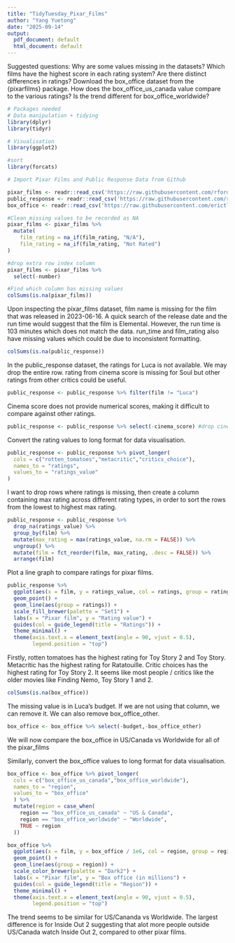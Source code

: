 ```yaml
---
title: "TidyTuesday_Pixar_Films"
author: "Yang Yuetong"
date: "2025-09-14"
output:
  pdf_document: default
  html_document: default
---
```


Suggested questions:
Why are some values missing in the datasets?
Which films have the highest score in each rating system? Are there distinct differences in ratings?
Download the box_office dataset from the {pixarfilms} package. How does the box_office_us_canada value compare to the various ratings? Is the trend different for box_office_worldwide?

```r
# Packages needed
# Data manipulation + tidying
library(dplyr)
library(tidyr)

# Visualisation
library(ggplot2)

#sort 
library(forcats)

```


```r
# Import Pixar Films and Public Response Data from Github

pixar_films <- readr::read_csv('https://raw.githubusercontent.com/rfordatascience/tidytuesday/main/data/2025/2025-03-11/pixar_films.csv')
public_response <- readr::read_csv('https://raw.githubusercontent.com/rfordatascience/tidytuesday/main/data/2025/2025-03-11/public_response.csv')
box_office <- readr::read_csv('https://raw.githubusercontent.com/erictleung/pixarfilms/master/data-raw/box_office.csv')
```
```r
#Clean missing values to be recorded as NA
pixar_films <- pixar_films %>% 
  mutate(
    film_rating = na_if(film_rating, "N/A"),
    film_rating = na_if(film_rating, "Not Rated")
)
```

```r
#drop extra row index column
pixar_films <- pixar_films %>% 
  select(-number)
```



```r
#Find which column has missing values
colSums(is.na(pixar_films))
```

Upon inspecting the pixar_films dataset, film name is missing for the film that was released in 2023-06-16. A quick search of the release date and the run time would suggest that the film is Elemental. However, the run time is 103 minutes which does not match the data. run_time and film_rating also have missing values which could be due to inconsistent formatting.

```r
colSums(is.na(public_response))
```

In the public_response dataset, the ratings for Luca is not available. We may drop the entire row. rating from cinema score is missing for Soul but other ratings from other critics could be useful.

```r
public_response <- public_response %>% filter(film != "Luca")
```

Cinema score does not provide numerical scores, making it difficult to compare against other ratings.

```r
public_response <- public_response %>% select(-cinema_score) #drop cinema score column
```

Convert the rating values to long format for data visualisation.

```r
public_response <- public_response %>% pivot_longer(
  cols = c("rotten_tomatoes","metacritic","critics_choice"),
  names_to = "ratings",
  values_to = "ratings_value"
)
```

I want to drop rows where ratings is missing, then create a column containing max rating across different rating types, in order to sort the rows from the lowest to highest max rating.

```r
public_response <- public_response %>%
  drop_na(ratings_value) %>% 
  group_by(film) %>%
  mutate(max_rating = max(ratings_value, na.rm = FALSE)) %>%
  ungroup() %>%
  mutate(film = fct_reorder(film, max_rating, .desc = FALSE)) %>% 
  arrange(film)
```

Plot a line graph to compare ratings for pixar films.

```r
public_response %>%
  ggplot(aes(x = film, y = ratings_value, col = ratings, group = ratings)) +
  geom_point() +
  geom_line(aes(group = ratings)) +
  scale_fill_brewer(palette = "Set1") +
  labs(x = "Pixar film", y = "Rating value") +
  guides(col = guide_legend(title = "Ratings")) +
  theme_minimal() +
  theme(axis.text.x = element_text(angle = 90, vjust = 0.5),
        legend.position = "top") 
```
Firstly, rotten tomatoes has the highest rating for Toy Story 2 and Toy Story. Metacritic has the highest rating for Ratatouille. Critic choices has the highest rating for Toy Story 2. It seems like most people / critics like the older movies like Finding Nemo, Toy Story 1 and 2.

```r
colSums(is.na(box_office))
```
The missing value is in Luca's budget. If we are not using that column, we can remove it. We can also remove box_office_other.

```r
box_office <- box_office %>% select(-budget,-box_office_other)
```

We will now compare the box_office in US/Canada vs Worldwide for all of the pixar_films

Similarly, convert the box_office values to long format for data visualisation.

```r
box_office <- box_office %>% pivot_longer(
  cols = c("box_office_us_canada","box_office_worldwide"),
  names_to = "region",
  values_to = "box_office"
  ) %>%
  mutate(region = case_when(
    region == "box_office_us_canada" ~ "US & Canada",
    region == "box_office_worldwide" ~ "Worldwide",
    TRUE ~ region
  ))
```

```r
box_office %>%
  ggplot(aes(x = film, y = box_office / 1e6, col = region, group = region)) +
  geom_point() +
  geom_line(aes(group = region)) +
  scale_color_brewer(palette = "Dark2") +
  labs(x = "Pixar film", y = "Box office (in millions") +
  guides(col = guide_legend(title = "Region")) +
  theme_minimal() +
  theme(axis.text.x = element_text(angle = 90, vjust = 0.5),
        legend.position = "top") 
```
The trend seems to be similar for US/Cananda vs Worldwide. The largest difference is for Inside Out 2 suggesting that alot more people outside US/Canada watch Inside Out 2, compared to other pixar films.






